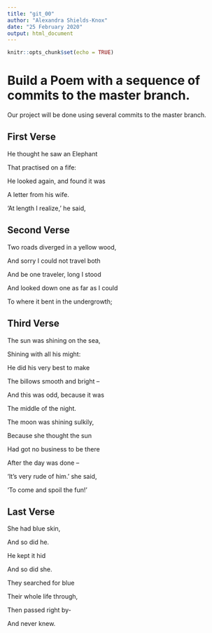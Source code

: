 ```yaml
---
title: "git_00"
author: "Alexandra Shields-Knox"
date: "25 February 2020"
output: html_document
---
```


```r
knitr::opts_chunk$set(echo = TRUE)
```
# Build a Poem with a sequence of commits to the master branch.
Our project will be done using several commits to the master branch.
<!-- Do not modify or change any text in "!--" bracketed areas such as this --- these are instructions to
you, if you change any of this the git program will notice it and compromise your git merging strategy !-->

## First Verse 
<!--Put the first five lines of a poem by Lewis Carrol in this section!-->
He thought he saw an Elephant

That practised on a fife:

He looked again, and found it was

A letter from his wife.

'At length I realize,' he said,

## Second Verse
<!--Put the first five lines of a poem by Robert Frost here!-->
Two roads diverged in a yellow wood,

And sorry I could not travel both

And be one traveler, long I stood

And looked down one as far as I could

To where it bent in the undergrowth;

## Third Verse
<!--Put the first two verses of The Walrus and the Carpenter here!-->
The sun was shining on the sea,

Shining with all his might:

He did his very best to make

The billows smooth and bright --

And this was odd, because it was

The middle of the night.

The moon was shining sulkily,

Because she thought the sun

Had got no business to be there

After the day was done --

'It's very rude of him.' she said,

'To come and spoil the fun!'

## Last Verse
<!--Put a short poem of your choice 8-20 lines,here!-->
She had blue skin,

And so did he.

He kept it hid

And so did she.

They searched for blue

Their whole life through,

Then passed right by-

And never knew.